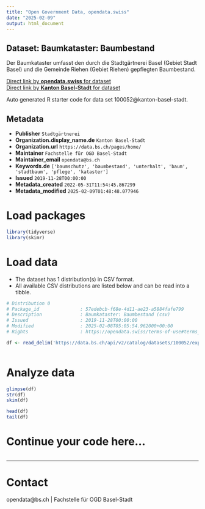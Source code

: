 ```yaml
---
title: "Open Government Data, opendata.swiss"
date: "2025-02-09"
output: html_document
---
```


## Dataset: Baumkataster: Baumbestand

Der Baumkataster umfasst den durch die Stadtgärtnerei Basel (Gebiet Stadt Basel) und die Gemeinde Riehen (Gebiet Riehen) gepflegten Baumbestand. 

[Direct link by **opendata.swiss** for dataset](https://opendata.swiss/de/dataset/baumkataster-baumbestand)<br>
[Direct link by **Kanton Basel-Stadt** for dataset](https://data.bs.ch/explore/dataset/100052/)

Auto generated R starter code for data set 100052@kanton-basel-stadt.

## Metadata

- **Publisher** `Stadtgärtnerei`
- **Organization.display_name.de** `Kanton Basel-Stadt`
- **Organization.url** `https://data.bs.ch/pages/home/`
- **Maintainer** `Fachstelle für OGD Basel-Stadt`
- **Maintainer_email** `opendata@bs.ch`
- **Keywords.de** `['baumschutz', 'baumbestand', 'unterhalt', 'baum', 'stadtbaum', 'pflege', 'kataster']`
- **Issued** `2019-11-28T00:00:00`
- **Metadata_created** `2022-05-31T11:54:45.867299`
- **Metadata_modified** `2025-02-09T01:48:48.077946`


# Load packages

```r

library(tidyverse)
library(skimr)

```

# Load data

-   The dataset has 1 distribution(s) in CSV format.
-   All available CSV distributions are listed below and can be read into a tibble.

```r

# Distribution 0
# Package_id               : 57edebcb-f68e-4d11-ae23-a5884fafe799
# Description              : Baumkataster: Baumbestand (csv)
# Issued                   : 2019-11-28T00:00:00
# Modified                 : 2025-02-08T05:05:54.962000+00:00
# Rights                   : https://opendata.swiss/terms-of-use#terms_by

df <- read_delim('https://data.bs.ch/api/v2/catalog/datasets/100052/exports/csv?use_labels=true')



```

# Analyze data

```r

glimpse(df)
str(df)
skim(df)

head(df)
tail(df)

```

# Continue your code here...

```r

```

------------------------------------------------------------------------

# Contact

opendata@bs.ch | Fachstelle für OGD Basel-Stadt
